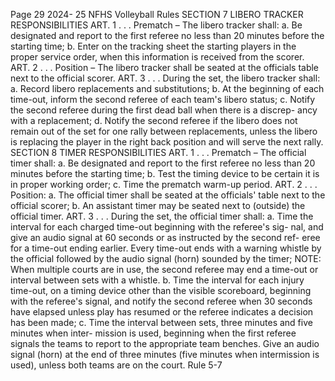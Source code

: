 Page 29 2024- 25 NFHS Volleyball Rules SECTION 7 LIBERO TRACKER RESPONSIBILITIES ART. 1 . . . Prematch – The libero tracker shall: a. Be designated and report to the first referee no less than 20 minutes before the starting time; b. Enter on the tracking sheet the starting players in the proper service order, when this information is received from the scorer. ART. 2 . . . Position – The libero tracker shall be seated at the officials table next to the official scorer. ART. 3 . . . During the set, the libero tracker shall: a. Record libero replacements and substitutions; b. At the beginning of each time-out, inform the second referee of each team's libero status; c. Notify the second referee during the first dead ball when there is a discrep- ancy with a replacement; d. Notify the second referee if the libero does not remain out of the set for one rally between replacements, unless the libero is replacing the player in the right back position and will serve the next rally. SECTION 8 TIMER RESPONSIBILITIES ART. 1 . . . Prematch – The official timer shall: a. Be designated and report to the first referee no less than 20 minutes before the starting time; b. Test the timing device to be certain it is in proper working order; c. Time the prematch warm-up period. ART. 2 . . . Position: a. The official timer shall be seated at the officials' table next to the official scorer; b. An assistant timer may be seated next to (outside) the official timer. ART. 3 . . . During the set, the official timer shall: a. Time the interval for each charged time-out beginning with the referee's sig- nal, and give an audio signal at 60 seconds or as instructed by the second ref- eree for a time-out ending earlier. Every time-out ends with a warning whistle by the official followed by the audio signal (horn) sounded by the timer; NOTE: When multiple courts are in use, the second referee may end a time-out or interval between sets with a whistle. b. Time the interval for each injury time-out, on a timing device other than the visible scoreboard, beginning with the referee's signal, and notify the second referee when 30 seconds have elapsed unless play has resumed or the referee indicates a decision has been made; c. Time the interval between sets, three minutes and five minutes when inter- mission is used, beginning when the first referee signals the teams to report to the appropriate team benches. Give an audio signal (horn) at the end of three minutes (five minutes when intermission is used), unless both teams are on the court. Rule 5-7